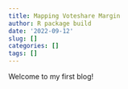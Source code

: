 ```yaml
---
title: Mapping Voteshare Margin
author: R package build
date: '2022-09-12'
slug: []
categories: []
tags: []
---
```


Welcome to my first blog!




